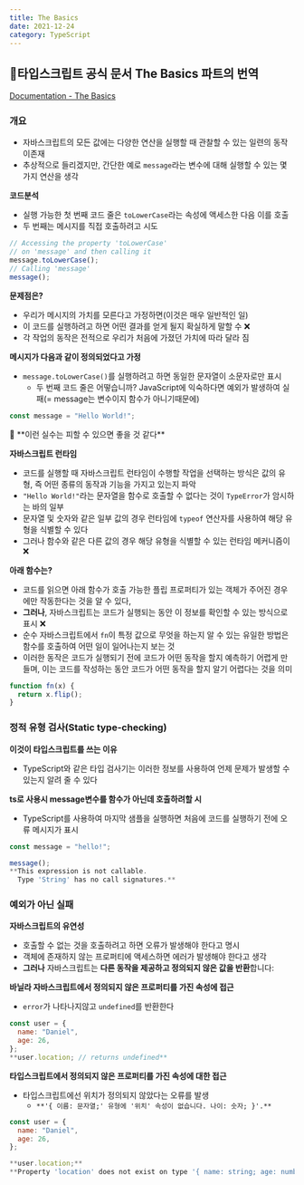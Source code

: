 ```yaml
---
title: The Basics
date: 2021-12-24
category: TypeScript
---
```


## 📝타입스크립트 공식 문서 The Basics 파트의 번역

[Documentation - The Basics](https://www.typescriptlang.org/docs/handbook/2/basic-types.html)

### 개요

- 자바스크립트의 모든 값에는 다양한 연산을 실행할 때 관찰할 수 있는 일련의 동작이존재
- 추상적으로 들리겠지만, 간단한 예로 `message`라는 변수에 대해 실행할 수 있는 몇 가지 연산을 생각

**코드분석**

- 실행 가능한 첫 번째 코드 줄은 `toLowerCase`라는 속성에 액세스한 다음 이를 호출
- 두 번째는 메시지를 직접 호출하려고 시도

```jsx
// Accessing the property 'toLowerCase'
// on 'message' and then calling it
message.toLowerCase();
// Calling 'message'
message();
```

**문제점은?**

- 우리가 메시지의 가치를 모른다고 가정하면(이것은 매우 일반적인 일)
- 이 코드를 실행하려고 하면 어떤 결과를 얻게 될지 확실하게 말할 수 ❌
- 각 작업의 동작은 전적으로 우리가 처음에 가졌던 가치에 따라 달라 짐

**메시지가 다음과 같이 정의되었다고 가정**

- `message.toLowerCase()`를 실행하려고 하면 동일한 문자열이 소문자로만 표시
  - 두 번째 코드 줄은 어떻습니까? JavaScript에 익숙하다면 예외가 발생하여 실패(= message는 변수이지 함수가 아니기때문에)

```jsx
const message = "Hello World!";
```

<aside>
🌅 **이런 실수는 피할 수 있으면 좋을 것 같다**

</aside>

**자바스크립트 런타임**

- 코드를 실행할 때 자바스크립트 런타임이 수행할 작업을 선택하는 방식은 값의 유형, 즉 어떤 종류의 동작과 기능을 가지고 있는지 파악
- `"Hello World!"`라는 문자열을 함수로 호출할 수 없다는 것이 `TypeError`가 암시하는 바의 일부
- 문자열 및 숫자와 같은 일부 값의 경우 런타임에 `typeof` 연산자를 사용하여 해당 유형을 식별할 수 있다
- 그러나 함수와 같은 다른 값의 경우 해당 유형을 식별할 수 있는 런타임 메커니즘이 ❌

**아래 함수는?**

- 코드를 읽으면 아래 함수가 호출 가능한 플립 프로퍼티가 있는 객체가 주어진 경우에만 작동한다는 것을 알 수 있다,
- **그러나**, 자바스크립트는 코드가 실행되는 동안 이 정보를 확인할 수 있는 방식으로 표시 ❌
- 순수 자바스크립트에서 `fn`이 특정 값으로 무엇을 하는지 알 수 있는 유일한 방법은 함수를 호출하여 어떤 일이 일어나는지 보는 것
- 이러한 동작은 코드가 실행되기 전에 코드가 어떤 동작을 할지 예측하기 어렵게 만들며, 이는 코드를 작성하는 동안 코드가 어떤 동작을 할지 알기 어렵다는 것을 의미

```jsx
function fn(x) {
  return x.flip();
}
```

### 정적 유형 검사(Static type-checking)

**이것이 타입스크립트를 쓰는 이유**

- TypeScript와 같은 타입 검사기는 이러한 정보를 사용하여 언제 문제가 발생할 수 있는지 알려 줄 수 있다

**ts로 사용시 message변수를 함수가 아닌데 호출하려할 시**

- TypeScript를 사용하여 마지막 샘플을 실행하면 처음에 코드를 실행하기 전에 오류 메시지가 표시

```jsx
const message = "hello!";

message();
**This expression is not callable.
  Type 'String' has no call signatures.**
```

### 예외가 아닌 실패

**자바스크립트의 유연성**

- 호출할 수 없는 것을 호출하려고 하면 오류가 발생해야 한다고 명시
- 객체에 존재하지 않는 프로퍼티에 액세스하면 에러가 발생해야 한다고 생각
- **그러나** 자바스크립트는 **다른 동작을 제공하고 정의되지 않은 값을 반환**합니다:

**바닐라 자바스크립트에서 정의되지 않은 프로퍼티를 가진 속성에 접근**

- `error`가 나타나지않고 `undefined`를 반환한다

```jsx
const user = {
  name: "Daniel",
  age: 26,
};
**user.location; // returns undefined**
```

**타입스크립트에서 정의되지 않은 프로퍼티를 가진 속성에 대한 접근**

- 타입스크립트에선 위치가 정의되지 않았다는 오류를 발생
  - `**'{ 이름: 문자열;' 유형에 '위치' 속성이 없습니다. 나이: 숫자; }'.**`

```jsx
const user = {
  name: "Daniel",
  age: 26,
};

**user.location;**
**Property 'location' does not exist on type '{ name: string; age: number; }'.**
```

